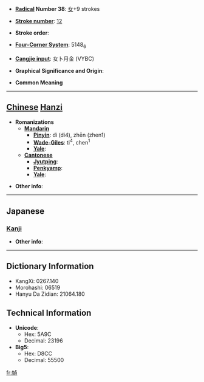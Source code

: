 * '''[[Wiktionary:Chinese radical index| Radical]] Number 38''': [[Wiktionary:Chinese radical index 女|女]]+9 strokes

* '''[[Wiktionary:Chinese total strokes index|Stroke number]]''': [[Wiktionary:Chinese total strokes index 12|12]]

* '''Stroke order''': 

* '''[[Wiktionary:Chinese four corner index|Four-Corner System]]''': 5148<sub>6</sub>

* '''[[Wiktionary:Chinese Cangjie index|Cangjie input]]''': 女卜月金 (VYBC)

* '''Graphical Significance and Origin''': 

* '''Common Meaning'''

----

== [[Chinese]] [[Hanzi]] ==

* '''Romanizations'''
** '''[[Mandarin]]'''
*** '''[[Pinyin]]''': dì (di4), zhēn (zhen1)
*** '''[[Wade-Giles]]''': ti<sup>4</sup>, chen<sup>1</sup>
*** '''[[Yale]]''': 
** '''[[Cantonese]]'''
*** '''[[Jyutping]]''':
*** '''[[Penkyamp]]''': 
*** '''[[Yale]]''': 

* '''Other info''': 

----

==Japanese==
===[[Kanji]]===
{{kanji|on readings=[[てい]] (tei), [[ちょう]] (chō)
|kun readings=[[あざな]] (azana)
}}

* '''Other info''':  

----

== Dictionary Information ==

* KangXi: 0267.140
* Morohashi: 06519
* Hanyu Da Zidian: 21064.180

== Technical Information ==

* '''Unicode''':
** Hex: 5A9C
** Decimal: 23196
* '''Big5''':
** Hex: D8CC
** Decimal: 55500

[[fr:媜]]